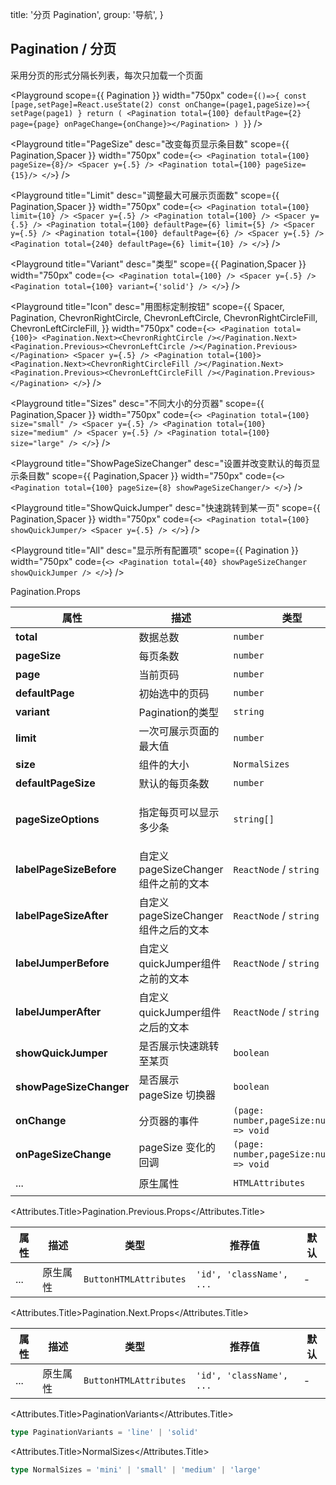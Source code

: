 
  title: '分页 Pagination',
  group: '导航',
}

## Pagination / 分页
采用分页的形式分隔长列表，每次只加载一个页面

<Playground
  scope={{ Pagination }}
  width="750px"
  code={`
      ()=>{
        const [page,setPage]=React.useState(2)
        const onChange=(page1,pageSize)=>{
          setPage(page1)
        }
        return (
          <Pagination total={100} defaultPage={2} page={page} onPageChange={onChange}></Pagination>
        )
      }
`}
/>

<Playground
  title="PageSize"
  desc="改变每页显示条目数"
  scope={{ Pagination,Spacer }}
  width="750px"
  code={`
<>
  <Pagination total={100} pageSize={8}/>
  <Spacer y={.5} />
  <Pagination total={100} pageSize={15}/>
</>
`}
/>


<Playground
  title="Limit"
  desc="调整最大可展示页面数"
  scope={{ Pagination,Spacer }}
  width="750px"
  code={`
<>
  <Pagination total={100} limit={10} />
  <Spacer y={.5} />
  <Pagination total={100} />
  <Spacer y={.5} />
  <Pagination total={100} defaultPage={6} limit={5} />
  <Spacer y={.5} />
  <Pagination total={100} defaultPage={6} />
  <Spacer y={.5} />
  <Pagination total={240} defaultPage={6} limit={10} />
</>
`}
/>

<Playground
  title="Variant"
  desc="类型"
  scope={{ Pagination,Spacer }}
  width="750px"
  code={`
<>
  <Pagination total={100} />
  <Spacer y={.5} />
  <Pagination total={100} variant={'solid'} />
</>
`}
/>

<Playground
  title="Icon"
  desc="用图标定制按钮"
  scope={{
    Spacer,
    Pagination,
    ChevronRightCircle,
    ChevronLeftCircle,
    ChevronRightCircleFill,
    ChevronLeftCircleFill,
  }}
  width="750px"
  code={`
<>
  <Pagination total={100}>
   <Pagination.Next><ChevronRightCircle /></Pagination.Next>
   <Pagination.Previous><ChevronLeftCircle /></Pagination.Previous>
  </Pagination>
  <Spacer y={.5} />
  <Pagination total={100}>
   <Pagination.Next><ChevronRightCircleFill /></Pagination.Next>
   <Pagination.Previous><ChevronLeftCircleFill /></Pagination.Previous>
  </Pagination>
</>
`}
/>

<Playground
  title="Sizes"
  desc="不同大小的分页器"
  scope={{ Pagination,Spacer }}
  width="750px"
  code={`
<>
  <Pagination total={100} size="small" />
  <Spacer y={.5} />
  <Pagination total={100} size="medium" />
  <Spacer y={.5} />
  <Pagination total={100} size="large" />
</>
`}
/>

<Playground
  title="ShowPageSizeChanger"
  desc="设置并改变默认的每页显示条目数"
  scope={{ Pagination,Spacer }}
  width="750px"
  code={`
<>
  <Pagination total={100} pageSize={8} showPageSizeChanger/>
</>
`}
/>

<Playground
  title="ShowQuickJumper"
  desc="快速跳转到某一页"
  scope={{ Pagination,Spacer }}
  width="750px"
  code={`
<>
  <Pagination total={100} showQuickJumper/>
  <Spacer y={.5} />
</>
`}
/>

<Playground
  title="All"
  desc="显示所有配置项"
  scope={{ Pagination }}
  width="750px"
  code={`
<>
  <Pagination total={40} showPageSizeChanger showQuickJumper />
</>
`}
/>

<Attributes edit="/pages/zh-cn/components/pagination.mdx">
<Attributes.Title>Pagination.Props</Attributes.Title>

| 属性                      | 描述                               | 类型                                      | 推荐值                                     | 默认                       |
|-------------------------|-------------------------------------|------------------------------------------|-------------------------------------------|---------------------------|
| **total**               | 数据总数                             | `number`                                 |                                           | 1                         |
| **pageSize**            | 每页条数                             | `number`                                 | -                                         | -                         |
| **page**                | 当前页码                             | `number`                                 | -                                         | 1                         |
| **defaultPage**         | 初始选中的页码                        | `number`                                 | -                                         | 1                         |
| **variant**             | Pagination的类型                     | `string`                                 | [PaginationVariants](#paginationvariants) | `line`                    |
| **limit**               | 一次可展示页面的最大值                  | `number`                                 | -                                         | 7                         |
| **size**                | 组件的大小                            | `NormalSizes`                            | [NormalSizes](#normalsizes)               | `medium`                  |
| **defaultPageSize**     | 默认的每页条数                         | `number`                                 | -                                         | 10                        |
| **pageSizeOptions**     | 指定每页可以显示多少条                  | `string[]`                               | -                                         | ['10', '20', '50', '100'] |
| **labelPageSizeBefore** | 自定义pageSizeChanger组件之前的文本     | `ReactNode` / `string`                   | -                                         | `SHOW`                    |
| **labelPageSizeAfter**  | 自定义pageSizeChanger组件之后的文本     | `ReactNode` / `string`                   | -                                         | `RECORDS`                 |
| **labelJumperBefore**   | 自定义quickJumper组件之前的文本         | `ReactNode` / `string`                   | -                                         | `GO TO`                   |
| **labelJumperAfter**    | 自定义quickJumper组件之后的文本         | `ReactNode` / `string`                   | -                                         | `PAGE`                    |
| **showQuickJumper**     | 是否展示快速跳转至某页                  | `boolean`                                | -                                         | false                     |
| **showPageSizeChanger** | 是否展示 pageSize 切换器               | `boolean`                                | -                                         | false                     |
| **onChange**            | 分页器的事件                           | `(page: number,pageSize:number) => void` | -                                         | -                         |
| **onPageSizeChange**    | pageSize 变化的回调                   | `(page: number,pageSize:number) => void`  | -                                         | -                         |
| ...                     | 原生属性                              | `HTMLAttributes`                          | `'id', 'className', ...`                 | -                         |



<Attributes.Title>Pagination.Previous.Props</Attributes.Title>

| 属性  | 描述     | 类型                    | 推荐值                    | 默认 |
| ---- | -------- | ---------------------- | ------------------------ | ---- |
| ...  | 原生属性  | `ButtonHTMLAttributes` | `'id', 'className', ...` | -    |

<Attributes.Title>Pagination.Next.Props</Attributes.Title>

| 属性  | 描述     | 类型                    | 推荐值                    | 默认 |
| ---- | -------- | ---------------------- | ------------------------ | ---- |
| ...  | 原生属性  | `ButtonHTMLAttributes` | `'id', 'className', ...` | -    |


<Attributes.Title>PaginationVariants</Attributes.Title>

```ts
type PaginationVariants = 'line' | 'solid'
```

<Attributes.Title>NormalSizes</Attributes.Title>

```ts
type NormalSizes = 'mini' | 'small' | 'medium' | 'large'
```




</Attributes>

